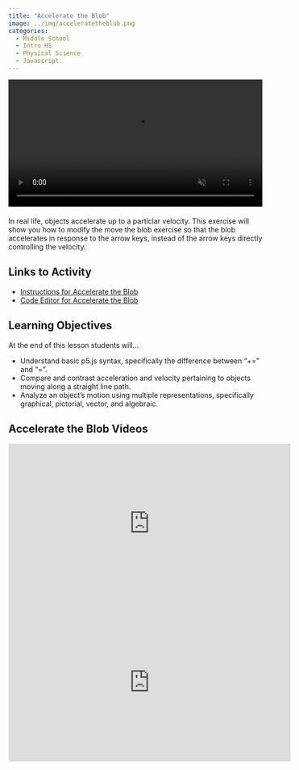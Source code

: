 ```yaml
---
title: "Accelerate the Blob"
image: ../img/acceleratetheblob.png
categories:
  - Middle School
  - Intro HS
  - Physical Science
  - Javascript
---
```



<div style="margin-bottom: 20px;">
<video width="800" height="450" controls autoplay muted loop style="max-width: 100%; height: auto;">
  <source src="../vid/acceleratetheblob.mp4" type="video/mp4">
  Your browser does not support the video tag.
</video>
</div>

In real life, objects accelerate up to a particlar velocity. This exercise will show you how to modify the move the blob exercise so that the blob accelerates in response to the arrow keys, instead of the arrow keys directly controlling the velocity.

## Links to Activity
* [Instructions for Accelerate the Blob](https://www.asc.ohio-state.edu/orban.14/stemcoding/milestones/acceleratetheblob/acceleratetheblob.html)
* [Code Editor for Accelerate the Blob](https://editor.p5js.org/ChrisOrban/sketches/KYCS2HDeH)

## Learning Objectives
At the end of this lesson students will...

* Understand basic p5.js syntax, specifically the difference between “+=” and “=”.
* Compare and contrast acceleration and velocity pertaining to objects moving along a straight line path.
* Analyze an object's motion using multiple representations, specifically graphical, pictorial, vector, and algebraic.


## Accelerate the Blob Videos

<iframe width="560" height="315" src="https://www.youtube.com/embed/RWnXEGgey2s?si=H0GEhTmHDNawQgYm" title="YouTube video player" frameborder="0" allow="accelerometer; autoplay; clipboard-write; encrypted-media; gyroscope; picture-in-picture; web-share" referrerpolicy="strict-origin-when-cross-origin" allowfullscreen></iframe>

<iframe width="560" height="315" src="https://www.youtube.com/embed/hKNtf1wQdd8?si=J-dSApBKCEFXftoY" title="YouTube video player" frameborder="0" allow="accelerometer; autoplay; clipboard-write; encrypted-media; gyroscope; picture-in-picture; web-share" referrerpolicy="strict-origin-when-cross-origin" allowfullscreen></iframe>